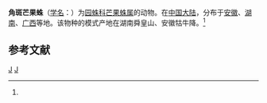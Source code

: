 {{Speciesbox 
| taxon = Mangora angulopicta
| binomial_authority = (Yin et al., 1990)<ref name='id13683'>{{cite web| url =http://www.bioinfo.cn/db05/BjdwSpecies.php?action=view&id=13683| title =角斑芒果蛛| work =《中国动物物种编目数据库》| publisher =中国科学院微生物研究所| author =中国科学院动物研究所| accessdate =2009-04-28| deadurl =yes| archiveurl =https://web.archive.org/web/20160305021440/http://www.bioinfo.cn/db05/BjdwSpecies.php?action=view&id=13683| archivedate =2016-03-05}}</ref>
}}

'''角斑芒果蛛'''（[[学名|学名]]：{{lang|la|''Mangora angulopicta''}}）为[[园蛛科|园蛛科]][[芒果蛛属|芒果蛛属]]的动物。在[[中国大陆|中国大陆]]，分布于[[安徽|安徽]]、[[湖南|湖南]]、[[广西|广西]]等地。该物种的模式产地在湖南舜皇山、安徽牯牛降。<ref name='id13683'/>

== 参考文献 ==
{{reflist}}

{{Taxonbar}}
[[Category:1990年描述的动物|J]]
[[Category:芒果蛛属|J]]